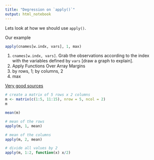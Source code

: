 ```yaml
---
title: "Degression on `apply()`"
output: html_notebook
---
```


Lets look at how we should use `apply()`. 

Our example

```r
apply(cnames[w.indx, vars], 1, max)
```

1. `cnames[w.indx, vars]`. Grab the observations according to the index with the variables defined by `vars` [draw a graph to explain].
2. Apply Functions Over Array Margins 
3. by rows, 1; by columns, 2 
4. max

[Very good sources](https://nsaunders.wordpress.com/2010/08/20/a-brief-introduction-to-apply-in-r/)

```r
# create a matrix of 5 rows x 2 columns 
m <- matrix(c(1:5, 11:15), nrow = 5, ncol = 2) 
m

```

```r
mean(m)
```


```r
# mean of the rows 
apply(m, 1, mean)  


```


```r
# mean of the columns 
apply(m, 2, mean) 
```


```r
# divide all values by 2 
apply(m, 1:2, function(x) x/2) 
```


